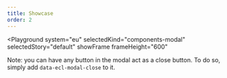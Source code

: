 ```yaml
---
title: Showcase
order: 2
---
```



<Playground
  system="eu"
  selectedKind="components-modal"
  selectedStory="default"
  showFrame
  frameHeight="600"
>
  <Html markup={modal} />
</Playground>

Note: you can have any button in the modal act as a close button. To do so, simply add `data-ecl-modal-close` to it.
